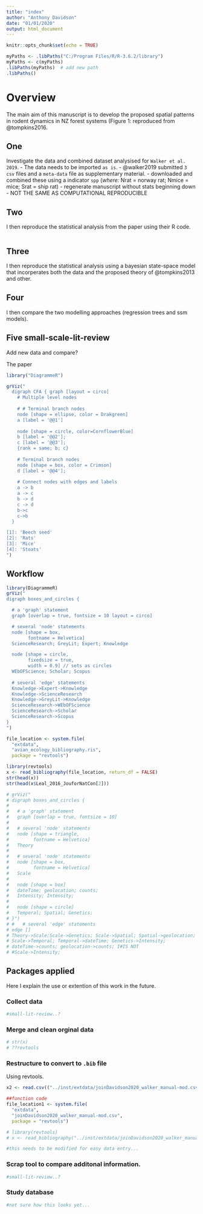 ```yaml
---
title: "index"
author: "Anthony Davidson"
date: "01/01/2020"
output: html_document
---
```


```r
knitr::opts_chunk$set(echo = TRUE)

myPaths <- .libPaths("C:/Program Files/R/R-3.6.2/library")
myPaths <- c(myPaths)
.libPaths(myPaths)  # add new path
.libPaths()

```

# Overview {#over}

The main aim of this manuscript is to develop the proposed spatial patterns in rodent dynamics in NZ forest systems (Figure 1: reproduced from @tompkins2016.

## One

Investigate the data and combined dataset analysised for `Walker et al. 2019`. 
    - The data needs to be imported `as is`. 
    - @walker2019 submitted `3 csv` files and a `meta-data` file as supplementary material. 
    - downloaded and combined these using a indicator `spp` (*where:* Nrat = norway rat; Nmice = mice; Srat = ship rat)
    - regenerate manuscript without stats beginning down 
      - NOT THE SAME AS COMPUTATIONAL REPRODUCIBLE

## Two

I then reproduce the statistical analysis from the paper using their R code.

```r

```

## Three

I then reproduce the statistical analysis using a bayesian state-space model that incorperates both the data and the proposed theory of @tompkins2013 and other. 

## Four

I then compare the two modelling approaches (regression trees and ssm models). 

## Five small-scale-lit-review

Add new data and compare?

The paper 

```r
library("DiagrammeR")

grViz(" 
  digraph CFA { graph [layout = circo]
    # Multiple level nodes
    
    # # Terminal branch nodes
    node [shape = ellipse, color = Drakgreen]
    a [label = '@@1']
    
    node [shape = circle, color=CornflowerBlue]
    b [label = '@@2']; 
    c [label = '@@3'];
    {rank = same; b; c}
    
    # Terminal branch nodes
    node [shape = box, color = Crimson]
    d [label = '@@4'];
    
    # Connect nodes with edges and labels
    a -> b
    a -> c
    b -> d
    c -> d
    b->c
    c->b
  }

[1]: 'Beech seed' 
[2]: 'Rats'
[3]: 'Mice'
[4]: 'Stoats'
")
```

## Workflow

```r
library(DiagrammeR)
grViz("
digraph boxes_and_circles {

  # a 'graph' statement
  graph [overlap = true, fontsize = 10 layout = circo]

  # several 'node' statements
  node [shape = box,
        fontname = Helvetica]
  ScienceResearch; GreyLit; Expert; Knowledge

  node [shape = circle,
        fixedsize = true,
        width = 0.9] // sets as circles
  WEbOFScience; Scholar; Scopus
  
  # several 'edge' statements
  Knowledge->Expert->Knowledge
  Knowledge->ScienceResearch
  Knowledge->GreyLit->Knowledge
  ScienceResearch->WEbOFScience
  ScienceResearch->Scholar
  ScienceResearch->Scopus
}
")
```

```r
file_location <- system.file(
  "extdata",
  "avian_ecology_bibliography.ris",
  package = "revtools")

library(revtools)
x <- read_bibliography(file_location, return_df = FALSE)
str(head(x))
str(head(x$Leal_2016_JouforNatCon[2]))
```

```r

# grViz("
# digraph boxes_and_circles {
# 
#   # a 'graph' statement
#   graph [overlap = true, fontsize = 10]
# 
#   # several 'node' statements
#   node [shape = triangle,
#         fontname = Helvetica]
#   Theory
#   
#   # several 'node' statements
#   node [shape = box,
#         fontname = Helvetica]
#   Scale
#   
#   node [shape = box]
#   dateTime; geolocation; counts;
#   Intensity; Intensity;
#   
#   node [shape = circle]
#   Temporal; Spatial; Genetics;
# }")
# #   # several 'edge' statements
# edge []
# Theory->Scale;Scale->Genetics; Scale->Spatial; Spatial->geolocation;
# Scale->Temporal; Temporal->dateTime; Genetics->Intensity;
# dateTime->counts; geolocation->counts; I#IS NOT
# #Scale->Intensity; 

```

## Packages applied

Here I explain the use or extention of this work in the future.

### Collect data

```r
#small-lit-review..?
```

### Merge and clean orginal data

```r
# str(x)
# ??revtools
```

### Restructure to convert to `.bib` file

Using revtools.

```r
x2 <- read.csv(("../inst/extdata/joinDavidson2020_walker_manual-mod.csv"))

##function code
file_location1 <- system.file(
  "extdata",
  "joinDavidson2020_walker_manual-mod.csv",
  package = "revtools")

# library(revtools)
# x <- read_bibliography("../inst/extdata/joinDavidson2020_walker_manual-mod.csv", return_df = FALSE)

#this needs to be modified for easy data entry...

```

### Scrap tool to compare additonal information.

```r
#small-lit-review..?
```

### Study database

```r
#not sure how this looks yet...
```



